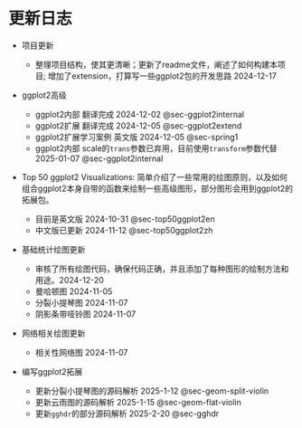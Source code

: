 # 更新日志 {.unnumbered}

-   项目更新

    -   整理项目结构，使其更清晰；更新了readme文件，阐述了如何构建本项目; 增加了extension，打算写一些ggplot2包的开发思路 2024-12-17

-   ggplot2高级

    -   ggplot2内部 翻译完成 2024-12-02 @sec-ggplot2internal
    -   ggplot2扩展 翻译完成 2024-12-05 @sec-ggplot2extend
    -   ggplot2扩展学习案例 英文版 2024-12-05 @sec-spring1
    -   ggplot2内部 scale的`trans`参数已弃用，目前使用`transform`参数代替 2025-01-07 @sec-ggplot2internal

-   Top 50 ggplot2 Visualizations: 简单介绍了一些常用的绘图原则，以及如何组合ggplot2本身自带的函数来绘制一些高级图形，部分图形会用到ggplot2的拓展包。

    -   目前是英文版 2024-10-31 @sec-top50ggplot2en
    -   中文版已更新 2024-11-12 @sec-top50ggplot2zh

-   基础统计绘图更新

    -   审核了所有绘图代码，确保代码正确，并且添加了每种图形的绘制方法和用途。2024-12-20
    -   曼哈顿图 2024-11-05
    -   分裂小提琴图 2024-11-07
    -   阴影条带哑铃图 2024-11-07

-   网络相关绘图更新

    -   相关性网络图 2024-11-07

- 编写ggplot2拓展

  - 更新分裂小提琴图的源码解析 2025-1-12 @sec-geom-split-violin
  - 更新云雨图的源码解析 2025-1-15 @sec-geom-flat-violin
  - 更新`gghdr`的部分源码解析 2025-2-20 @sec-gghdr
